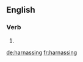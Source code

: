 ==English==

===Verb===
{{head|en|present participle}}

# {{present participle of|harnass|lang=en|nocat=1}}

[[de:harnassing]]
[[fr:harnassing]]